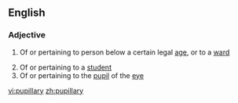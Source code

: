 ==English==

===Adjective===
{{en-adj|-}}

# {{context|legal|lang=en}} Of or pertaining to person below a certain legal [[age]], or to a [[ward]]
# Of or pertaining to a [[student]]
# Of or pertaining to the [[pupil]] of the [[eye]]

[[vi:pupillary]]
[[zh:pupillary]]